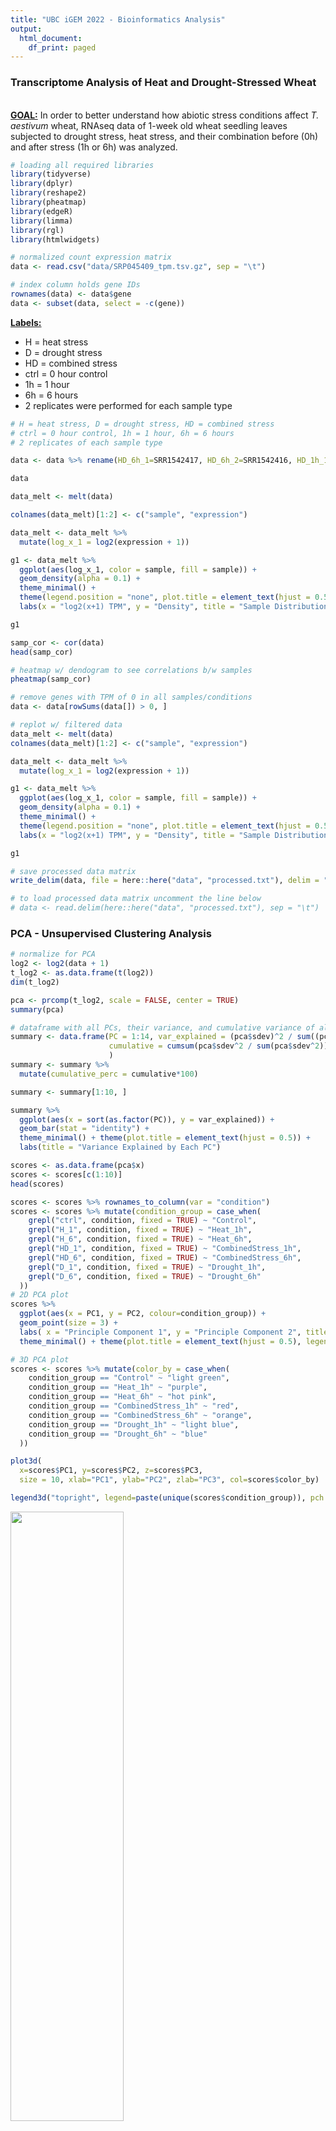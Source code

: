 ---
title: "UBC iGEM 2022 - Bioinformatics Analysis"
output:
  html_document:
    df_print: paged
---
### Transcriptome Analysis of Heat and Drought-Stressed Wheat
<br>
<u><b>GOAL:</b></u> In order to better understand how abiotic stress conditions affect <i>T. aestivum</i> wheat, RNAseq data of 1-week old wheat seedling leaves subjected to drought stress, heat stress, and their combination before (0h) and after stress (1h or 6h) was analyzed.

```{r, results='hide', message=FALSE, warning=FALSE}
# loading all required libraries
library(tidyverse)
library(dplyr)
library(reshape2)
library(pheatmap)
library(edgeR)
library(limma)
library(rgl)
library(htmlwidgets)

# normalized count expression matrix
data <- read.csv("data/SRP045409_tpm.tsv.gz", sep = "\t")
```

```{r, results='hide', message=FALSE, warning=FALSE}
# index column holds gene IDs
rownames(data) <- data$gene
data <- subset(data, select = -c(gene))
```

<b><u>Labels:</u></b>
<ul>
<li>H = heat stress</li>
<li>D = drought stress</li>
<li>HD = combined stress</li>
<li>ctrl = 0 hour control</li>
<li>1h = 1 hour</li>
<li>6h = 6 hours</li>
<li>2 replicates were performed for each sample type</li>
</ul>

```{r}
# H = heat stress, D = drought stress, HD = combined stress
# ctrl = 0 hour control, 1h = 1 hour, 6h = 6 hours
# 2 replicates of each sample type

data <- data %>% rename(HD_6h_1=SRR1542417, HD_6h_2=SRR1542416, HD_1h_1=SRR1542415, HD_1h_2=SRR1542414, H_6h_1=SRR1542413, H_6h_2=SRR1542412, H_1h_1=SRR1542411, H_1h_2=SRR1542410, D_6h_1=SRR1542409, D_6h_2=SRR1542408, D_1h_1=SRR1542407, D_1h_2=SRR1542406, ctrl_1=SRR1542405, ctrl_2=SRR1542404)

data
```
```{r, results='hide', message=FALSE, warning=FALSE}
data_melt <- melt(data)
```
```{r}
colnames(data_melt)[1:2] <- c("sample", "expression")

data_melt <- data_melt %>% 
  mutate(log_x_1 = log2(expression + 1))

g1 <- data_melt %>% 
  ggplot(aes(log_x_1, color = sample, fill = sample)) +
  geom_density(alpha = 0.1) + 
  theme_minimal() + 
  theme(legend.position = "none", plot.title = element_text(hjust = 0.5)) + 
  labs(x = "log2(x+1) TPM", y = "Density", title = "Sample Distribution - Density Plot")

g1
```
```{r}
samp_cor <- cor(data)
head(samp_cor)
```
```{r}
# heatmap w/ dendogram to see correlations b/w samples
pheatmap(samp_cor)
```
```{r, results='hide', message=FALSE, warning=FALSE}
# remove genes with TPM of 0 in all samples/conditions
data <- data[rowSums(data[]) > 0, ]

# replot w/ filtered data
data_melt <- melt(data)
colnames(data_melt)[1:2] <- c("sample", "expression")

data_melt <- data_melt %>% 
  mutate(log_x_1 = log2(expression + 1))

g1 <- data_melt %>% 
  ggplot(aes(log_x_1, color = sample, fill = sample)) +
  geom_density(alpha = 0.1) + 
  theme_minimal() + 
  theme(legend.position = "none", plot.title = element_text(hjust = 0.5)) + 
  labs(x = "log2(x+1) TPM", y = "Density", title = "Sample Distribution - Filtered Density Plot")

g1
```

```{r}
# save processed data matrix
write_delim(data, file = here::here("data", "processed.txt"), delim = "\t")

# to load processed data matrix uncomment the line below
# data <- read.delim(here::here("data", "processed.txt"), sep = "\t")
```

### PCA - Unsupervised Clustering Analysis
```{r}
# normalize for PCA
log2 <- log2(data + 1)
t_log2 <- as.data.frame(t(log2))
dim(t_log2)
```
```{r}
pca <- prcomp(t_log2, scale = FALSE, center = TRUE)
summary(pca)
```
```{r}
# dataframe with all PCs, their variance, and cumulative variance of all PCs
summary <- data.frame(PC = 1:14, var_explained = (pca$sdev)^2 / sum((pca$sdev)^2), 
                      cumulative = cumsum(pca$sdev^2 / sum(pca$sdev^2))
                      )
summary <- summary %>% 
  mutate(cumulative_perc = cumulative*100)

summary <- summary[1:10, ]

summary %>%
  ggplot(aes(x = sort(as.factor(PC)), y = var_explained)) +
  geom_bar(stat = "identity") +
  theme_minimal() + theme(plot.title = element_text(hjust = 0.5)) + 
  labs(title = "Variance Explained by Each PC")
```
```{r}
scores <- as.data.frame(pca$x)
scores <- scores[c(1:10)]
head(scores)
```
```{r}
scores <- scores %>% rownames_to_column(var = "condition")
scores <- scores %>% mutate(condition_group = case_when(
    grepl("ctrl", condition, fixed = TRUE) ~ "Control",
    grepl("H_1", condition, fixed = TRUE) ~ "Heat_1h",
    grepl("H_6", condition, fixed = TRUE) ~ "Heat_6h",
    grepl("HD_1", condition, fixed = TRUE) ~ "CombinedStress_1h",
    grepl("HD_6", condition, fixed = TRUE) ~ "CombinedStress_6h",
    grepl("D_1", condition, fixed = TRUE) ~ "Drought_1h",
    grepl("D_6", condition, fixed = TRUE) ~ "Drought_6h"
  ))
# 2D PCA plot
scores %>% 
  ggplot(aes(x = PC1, y = PC2, colour=condition_group)) +
  geom_point(size = 3) +
  labs( x = "Principle Component 1", y = "Principle Component 2", title = "PC1 vs PC2") +
  theme_minimal() + theme(plot.title = element_text(hjust = 0.5), legend.title=element_blank()) + scale_colour_manual(values = c("red", "orange", "light green", "light blue", "blue", "purple", "hot pink"))
```
```{r}
# 3D PCA plot
scores <- scores %>% mutate(color_by = case_when(
    condition_group == "Control" ~ "light green",
    condition_group == "Heat_1h" ~ "purple",
    condition_group == "Heat_6h" ~ "hot pink",
    condition_group == "CombinedStress_1h" ~ "red",
    condition_group == "CombinedStress_6h" ~ "orange",
    condition_group == "Drought_1h" ~ "light blue",
    condition_group == "Drought_6h" ~ "blue"
  ))

plot3d( 
  x=scores$PC1, y=scores$PC2, z=scores$PC3,
  size = 10, xlab="PC1", ylab="PC2", zlab="PC3", col=scores$color_by)

legend3d("topright", legend=paste(unique(scores$condition_group)), pch = 16, col = unique(scores$color_by), cex=0.7, inset=c(0))
```
<img src="3D_PCA.png" width=60% height=50%>

### Differential Expression Analysis
```{r}
# raw count expression matrix
raw_data <- read.csv("data/SRP045409_count.tsv.gz", sep = "\t")

# index column holds gene IDs
rownames(raw_data) <- raw_data$gene
raw_data <- subset(raw_data, select = -c(gene))

# round counts to nearest integer
rounded_data <- round(raw_data)

# remove genes with TPM of 0 in all samples/conditions
rounded_data <- rounded_data[rowSums(rounded_data[]) > 0, ]

rounded_data <- rounded_data %>% rename(HD_6h_1=SRR1542417, HD_6h_2=SRR1542416, HD_1h_1=SRR1542415, HD_1h_2=SRR1542414, H_6h_1=SRR1542413, H_6h_2=SRR1542412, H_1h_1=SRR1542411, H_1h_2=SRR1542410, D_6h_1=SRR1542409, D_6h_2=SRR1542408, D_1h_1=SRR1542407, D_1h_2=SRR1542406, ctrl_1=SRR1542405, ctrl_2=SRR1542404)
```

```{r}
d <- DGEList(counts=rounded_data, 
             group=factor(
               c("HD_6h", "HD_6h", "HD_1h", "HD_1h", "H_6h", "H_6h", "H_1h", "H_1h", "D_6h", "D_6h", "D_1h", "D_1h", "ctrl", "ctrl")))
d
```
```{r}
# only keep genes that have a cpm of >= 100 for at least two samples
# keep <- rowSums(cpm(d)> 100) >= 2
# d <- d[keep, ]
# dim(d)
```
```{r}
d <- calcNormFactors(d)
d
```
```{r}
plotMDS(d, method="bcv", col=as.numeric(d$samples$group))
```
```{r}
d1 <- estimateCommonDisp(d, verbose=T)
names(d1)
d1 <- estimateTagwiseDisp(d1)
names(d1)
plotBCV(d1)
```
```{r}
design.mat <- model.matrix(~ 0 + d$samples$group)
colnames(design.mat) <- levels(d$samples$group)
d2 <- estimateGLMCommonDisp(d,design.mat)
d2 <- estimateGLMTrendedDisp(d2,design.mat)
# You can change method to "auto", "bin.spline", "power", "spline", "bin.loess".
# The default is "auto" which chooses "bin.spline" when > 200 tags and "power" otherwise.
d2 <- estimateGLMTagwiseDisp(d2,design.mat)
plotBCV(d2)
```
```{r}
design.mat
```
```{r}
fit <- glmFit(d2, design.mat)

# this is equivalent to comparing ctrl group to H_6h group
lrt15 <- glmLRT(fit, contrast = c(1, 0, 0, 0, -1, 0, 0))

topTags(lrt15, n = 10)
```
```{r}
de2 <- decideTestsDGE(lrt15, adjust.method = "BH", p.value = 0.01)
de2tags15 <- rownames(d2)[as.logical(de2)]
plotSmear(lrt15, de.tags= de2tags15)
abline(h = c(-2, 2), col = "blue")
```

